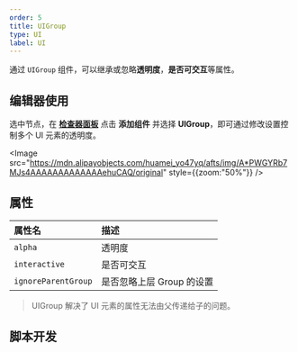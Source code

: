 ```yaml
---
order: 5
title: UIGroup
type: UI
label: UI
---
```


通过 `UIGroup` 组件，可以继承或忽略**透明度**，**是否可交互**等属性。

## 编辑器使用

选中节点，在 **[检查器面板](/docs/interface/inspector)** 点击 **添加组件** 并选择 **UIGroup**，即可通过修改设置控制多个 UI 元素的透明度。

<Image src="https://mdn.alipayobjects.com/huamei_yo47yq/afts/img/A*PWGYRb7MJs4AAAAAAAAAAAAAehuCAQ/original" style={{zoom:"50%"}} />

## 属性

| 属性名              | 描述                      |
| :------------------ | :------------------------ |
| `alpha`             | 透明度                    |
| `interactive`       | 是否可交互                |
| `ignoreParentGroup` | 是否忽略上层 Group 的设置 |

> UIGroup 解决了 UI 元素的属性无法由父传递给子的问题。

## 脚本开发

<playground src="xr-ar-simple.ts"></playground>
